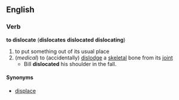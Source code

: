 ==English==
===Verb===
'''to dislocate''' ('''dislocates''' '''dislocated''' '''dislocating''')
# to put something out of its usual place
# (''medical'') to (accidentally) [[dislodge]] a [[skeletal]] bone from its [[joint]]
#* Bill '''dislocated''' his shoulder in the fall.
====Synonyms====
*[[displace]]